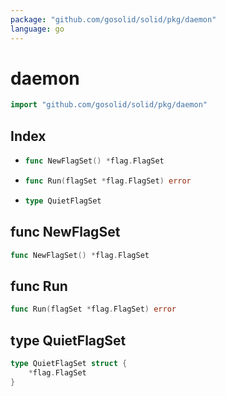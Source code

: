 ```yaml
---
package: "github.com/gosolid/solid/pkg/daemon"
language: go
---
```


# daemon

```go
import "github.com/gosolid/solid/pkg/daemon"
```

## Index

<ul>



<li parentName="ul"><a href="#NewFlagSet">

```go
func NewFlagSet() *flag.FlagSet
```

</a></li>



<li parentName="ul"><a href="#Run">

```go
func Run(flagSet *flag.FlagSet) error
```

</a></li>

<li parentName="ul"><a href="#QuietFlagSet">

```go
type QuietFlagSet
```

</a><ul>
</ul></li>

</ul>

<a id="NewFlagSet" />

## func NewFlagSet

```go
func NewFlagSet() *flag.FlagSet
```



<a id="Run" />

## func Run

```go
func Run(flagSet *flag.FlagSet) error
```



<a id="QuietFlagSet"></a>

## type QuietFlagSet



```go
type QuietFlagSet struct {
    *flag.FlagSet
}
```

